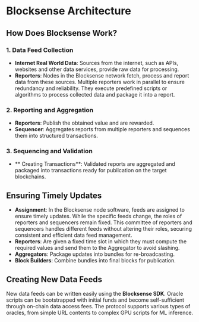 
# Blocksense Architecture

<DiagramImageWrapper className="mt-3" src="/diagrams/BlocksenseArchitecture.png" alt="Blocksense Architecture"/>

## How Does Blocksense Work?

### 1. Data Feed Collection

- **Internet Real World Data**: Sources from the internet, such as APIs, websites and other data services, provide raw data for processing.
- **Reporters**: Nodes in the Blocksense network fetch, process and report data from these sources. Multiple reporters work in parallel to ensure redundancy and reliability. They execute predefined scripts or algorithms to process collected data and package it into a report.

### 2. Reporting and Aggregation

- **Reporters**: Publish the obtained value and are rewarded.
- **Sequencer**: Aggregates reports from multiple reporters and sequences them into structured transactions.

### 3. Sequencing and Validation

- ** Creating Transactions**: Validated reports are aggregated and packaged into transactions ready for publication on the target blockchains.

## Ensuring Timely Updates

- **Assignment**: In the Blocksense node software, feeds are assigned to ensure timely updates. While the specific feeds change, the roles of reporters and sequencers remain fixed. This committee of reporters and sequencers handles different feeds without altering their roles, securing consistent and efficient data feed management.
- **Reporters**: Are given a fixed time slot in which they must compute the required values and send them to the Aggregator to avoid slashing.
- **Aggregators**: Package updates into bundles for re-broadcasting.
- **Block Builders**: Combine bundles into final blocks for publication.

## Creating New Data Feeds

New data feeds can be written easily using the **Blocksense SDK**. Oracle scripts can be bootstrapped with initial funds and become self-sufficient through on-chain data access fees. The protocol supports various types of oracles, from simple URL contents to complex GPU scripts for ML inference.
